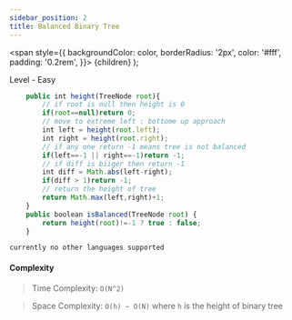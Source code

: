 ```yaml
---
sidebar_position: 2
title: Balanced Binary Tree 
---
```



  <span
    style={{
      backgroundColor: color,
      borderRadius: '2px',
      color: '#fff',
      padding: '0.2rem',
    }}>
    {children}
  </span>
);

Level - <Highlight color="#25c2a0">Easy</Highlight>
<Tabs>
<TabItem value="java" label="Java">

```js
    public int height(TreeNode root){
        // if root is null then height is 0
        if(root==null)return 0;
        // move to extreme left : bottome up approach
        int left = height(root.left);
        int right = height(root.right);
        // if any one return -1 means tree is not balanced
        if(left==-1 || right==-1)return -1;
        // if diff is biiger then return -1
        int diff = Math.abs(left-right);
        if(diff > 1)return -1; 
        // return the height of tree
        return Math.max(left,right)+1;
    }
    public boolean isBalanced(TreeNode root) {
        return height(root)!=-1 ? true : false;
    }
```

</TabItem>

<TabItem value="other" label="Other">

```
currently no other languages supported
```

</TabItem>

</Tabs>

#### Complexity
  > Time Complexity: `O(N^2)`

  > Space Complexity: `O(h) ~ O(N)` where `h` is the height of binary tree